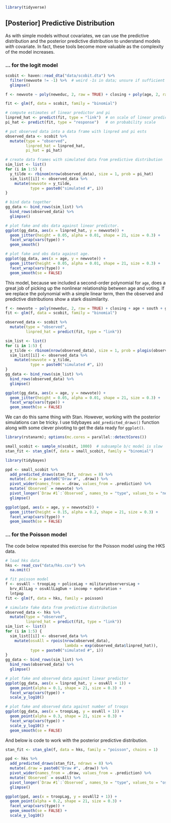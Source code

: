
```r
library(tidyverse)
```

## [Posterior] Predictive Distribution

As with simple models without covariates, we can use the predictive distribution and the posterior predictive distribution to understand models *with* covariate. In fact, these tools become more valuable as the complexity of the model increases.

### ... for the logit model

```r
scobit <- haven::read_dta("data/scobit.dta") %>%
  filter(newvote != -1) %>%  # weird -1s in data; unsure if sufficient
  glimpse()

f <- newvote ~ poly(neweduc, 2, raw = TRUE) + closing + poly(age, 2, raw = TRUE) + south + gov

fit <- glm(f, data = scobit, family = "binomial")

# compute estimates of linear predictor and pi
linpred_hat <- predict(fit, type = "link")  # on scale of linear predictor
pi_hat <- predict(fit, type = "response")   # on probability scale

# put observed data into a data frame with linpred and pi ests
observed_data <- scobit %>%
  mutate(type = "observed", 
         linpred_hat = linpred_hat, 
         pi_hat = pi_hat)

# create data frames with simulated data from predictive distribution
sim_list <- list()
for (i in 1:5) {
  y_tilde <- rbinom(nrow(observed_data), size = 1, prob = pi_hat)
  sim_list[[i]] <- observed_data %>%
    mutate(newvote = y_tilde, 
           type = paste0("simulated #", i))
}

# bind data together
gg_data <- bind_rows(sim_list) %>%
  bind_rows(observed_data) %>%
  glimpse()

# plot fake and obs data against linear predictor.
ggplot(gg_data, aes(x = linpred_hat, y = newvote)) + 
  geom_jitter(height = 0.05, alpha = 0.01, shape = 21, size = 0.3) + 
  facet_wrap(vars(type)) + 
  geom_smooth()

# plot fake and obs data against age.
ggplot(gg_data, aes(x = age, y = newvote)) + 
  geom_jitter(height = 0.05, alpha = 0.01, shape = 21, size = 0.3) + 
  facet_wrap(vars(type)) + 
  geom_smooth(se = FALSE)
```

This model, because we included a second-order polynomial for `age`, does a great job of picking up the nonlinear relationship between age and voting. If we replace the polynomial with a simple linear term, then the observed and predictive distributions show a stark dissimilarity.

```r
f <- newvote ~ poly(neweduc, 2, raw = TRUE) + closing + age + south + gov
fit <- glm(f, data = scobit, family = "binomial")

observed_data <- scobit %>%
  mutate(type = "observed", 
         linpred_hat = predict(fit, type = "link"))

sim_list <- list()
for (i in 1:5) {
  y_tilde <- rbinom(nrow(observed_data), size = 1, prob = plogis(observed_data$linpred_hat))
  sim_list[[i]] <- observed_data %>%
    mutate(newvote = y_tilde, 
           type = paste0("simulated #", i))
}
gg_data <- bind_rows(sim_list) %>%
  bind_rows(observed_data) %>%
  glimpse()

ggplot(gg_data, aes(x = age, y = newvote)) + 
  geom_jitter(height = 0.05, alpha = 0.01, shape = 21, size = 0.3) + 
  facet_wrap(vars(type)) + 
  geom_smooth(se = FALSE)
```

We can do this same thing with Stan. However, working with the posterior simulations can be tricky. I use tidybayes `add_predicted_draws()` function along with some clever pivoting to get the data ready for `ggplot()`.

```r
library(rstanarm); options(mc.cores = parallel::detectCores())

small_scobit <- sample_n(scobit, 1000)  # subsample b/c model is slow
stan_fit <- stan_glm(f, data = small_scobit, family = "binomial")
```

```r
library(tidybayes)

ppd <- small_scobit %>%
  add_predicted_draws(stan_fit, ndraws = 8) %>%
  mutate(.draw = paste0("Draw #", .draw)) %>% 
  pivot_wider(names_from = .draw, values_from = .prediction) %>%
  mutate(`Observed` = newvote) %>% 
  pivot_longer(`Draw #1`:`Observed`, names_to = "type", values_to = "newvote2") %>%
  glimpse()

ggplot(ppd, aes(x = age, y = newvote2)) + 
  geom_jitter(height = 0.15, alpha = 0.2, shape = 21, size = 0.3) + 
  facet_wrap(vars(type)) + 
  geom_smooth(se = FALSE)
```

### ... for the Poisson model

The code below repeated this exercise for the Poisson model using the HKS data.

```r
# load hks data
hks <- read_csv("data/hks.csv") %>%
  na.omit()

# fit poisson model
f <- osvAll ~ troopLag + policeLag + militaryobserversLag + 
  brv_AllLag + osvAllLagDum + incomp + epduration + 
  lntpop
fit <- glm(f, data = hks, family = poisson)

# simulate fake data from predictive distribution
observed_data <- hks %>%
  mutate(type = "observed", 
         linpred_hat = predict(fit, type = "link"))
sim_list <- list()
for (i in 1:5) {
  sim_list[[i]] <- observed_data %>%
    mutate(osvAll = rpois(nrow(observed_data), 
                          lambda = exp(observed_data$linpred_hat)),
           type = paste0("simulated #", i))
}
gg_data <- bind_rows(sim_list) %>%
  bind_rows(observed_data) %>%
  glimpse()

# plot fake and observed data against linear predictor
ggplot(gg_data, aes(x = linpred_hat, y = osvAll + 1)) + 
  geom_point(alpha = 0.1, shape = 21, size = 0.3) + 
  facet_wrap(vars(type)) + 
  scale_y_log10()

# plot fake and observed data against number of troops
ggplot(gg_data, aes(x = troopLag, y = osvAll + 1)) + 
  geom_point(alpha = 0.3, shape = 21, size = 0.3) + 
  facet_wrap(vars(type)) + 
  scale_y_log10() + 
  geom_smooth(se = FALSE)
```

And below is code to work with the posterior predictive distribution.

```r
stan_fit <- stan_glm(f, data = hks, family = "poisson", chains = 1)
```

```r
ppd <- hks %>%
  add_predicted_draws(stan_fit, ndraws = 8) %>% 
  mutate(.draw = paste0("Draw #", .draw)) %>% 
  pivot_wider(names_from = .draw, values_from = .prediction) %>%
  mutate(`Observed` = osvAll) %>% 
  pivot_longer(`Draw #1`:`Observed`, names_to = "type", values_to = "osvAll2") %>%
  glimpse()

ggplot(ppd, aes(x = troopLag, y = osvAll2 + 1)) + 
  geom_point(alpha = 0.2, shape = 21, size = 0.3) + 
  facet_wrap(vars(type)) + 
  geom_smooth(se = FALSE) + 
  scale_y_log10()
```
